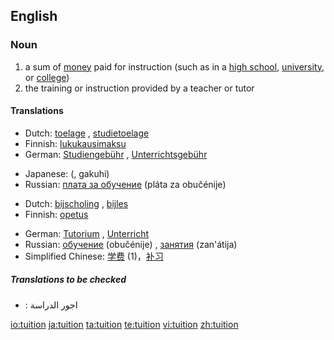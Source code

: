==English==
{{wikipedia}}

===Noun===
{{en-noun}}

# a sum of [[money]] paid for instruction (such as in a [[high school]], [[university]], or [[college]])
# the training or instruction provided by a teacher or tutor

====Translations====
{{trans-top|a sum of money paid for instruction}}
*Dutch: [[toelage]] {{f}}, [[studietoelage]] {{f}}
*Finnish: [[lukukausimaksu]]
*German: [[Studiengebühr]] {{f}}, [[Unterrichtsgebühr]] {{f}}
{{trans-mid}}
*Japanese: {{JAchar|[[学費]]}} ({{JAchar|[[がくひ]]}}, gakuhi)
*Russian: [[плата за обучение]] (pláta za obučénije) {{f}}
{{trans-bottom}}

{{trans-top|the training or instruction provided by a teacher or tutor}}
*Dutch: [[bijscholing]] {{f}}, [[bijles]] {{f}}
*Finnish: [[opetus]]
{{trans-mid}}
*German: [[Tutorium]] {{n}}, [[Unterricht]] {{m}}
*Russian: [[обучение]] (obučénije) {{n}}, [[занятия]] (zan'átija) {{p}}
*Simplified Chinese: [[学费]] (1)，[[补习]]
{{trans-bottom}}

=====Translations to be checked=====
{{checktrans}}
{{top}}
*{{ttbc|Arabic}}: اجور الدراسة
{{mid}}
{{bottom}}

[[io:tuition]]
[[ja:tuition]]
[[ta:tuition]]
[[te:tuition]]
[[vi:tuition]]
[[zh:tuition]]